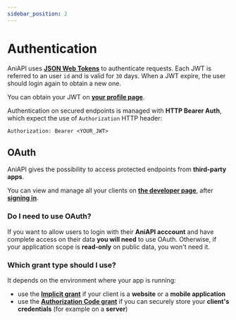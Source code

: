 ```yaml
---
sidebar_position: 2
---
```


# Authentication

AniAPI uses **[JSON Web Tokens](https://jwt.io/introduction)** to authenticate requests. 
Each JWT is referred to an user `id` and is valid for `30` days.
When a JWT expire, the user should login again to obtain a new one.

You can obtain your JWT on **[your profile page](../profile)**.

Authentication on secured endpoints is managed with **HTTP Bearer Auth**, which expect the use of `Authorization` HTTP header:

```curl
Authorization: Bearer <YOUR_JWT>
```

## OAuth

AniAPI gives the possibility to access protected endpoints from **third-party apps**.

You can view and manage all your clients on **[the developer page](../developer)**, after **[signing in](../login)**.

### Do I need to use OAuth?

If you want to allow users to login with their **AniAPI acccount** and have complete access on their data **you will need** to use OAuth.
Otherwise, if your application scope is **read-only** on public data, you won't need it.

### Which grant type should I use?

It depends on the environment where your app is running:
* use the **[Implicit grant](oauth/implicit_grant)** if your client is a **website** or a **mobile application**
* use the **[Authorization Code grant](oauth/authorization_code_grant)** if you can securely store your **client's credentials** (for example on a **server**)
